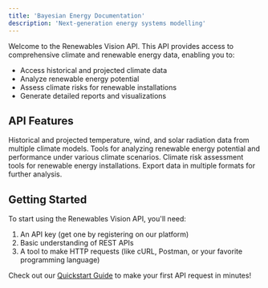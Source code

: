 ```yaml
---
title: 'Bayesian Energy Documentation'
description: 'Next-generation energy systems modelling'
---
```


Welcome to the Renewables Vision API. This API provides access to comprehensive climate and renewable energy data, enabling you to:

- Access historical and projected climate data
- Analyze renewable energy potential
- Assess climate risks for renewable installations
- Generate detailed reports and visualizations

## API Features

<CardGroup cols={2}>
  <Card title="Climate Data" icon="temperature-high">
    Historical and projected temperature, wind, and solar radiation data from multiple climate models.
  </Card>
  <Card title="Renewable Analysis" icon="solar-panel">
    Tools for analyzing renewable energy potential and performance under various climate scenarios.
  </Card>
  <Card title="Risk Assessment" icon="chart-line">
    Climate risk assessment tools for renewable energy installations.
  </Card>
  <Card title="Data Export" icon="file-export">
    Export data in multiple formats for further analysis.
  </Card>
</CardGroup>

## Getting Started

To start using the Renewables Vision API, you'll need:

1. An API key (get one by registering on our platform)
2. Basic understanding of REST APIs
3. A tool to make HTTP requests (like cURL, Postman, or your favorite programming language)

Check out our [Quickstart Guide](/quickstart) to make your first API request in minutes! 